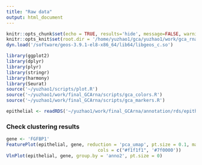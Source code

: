 ```yaml
---
title: "Raw data"
output: html_document
---
```


```r
knitr::opts_chunk$set(echo = TRUE, results='hide', message=FALSE, warning=FALSE, fig.height = 7, fig.width = 7)
knitr::opts_knit$set(root.dir = '/home/yuzhao1/gca/yuzhao1/work/gca_rna/')
dyn.load('/software/geos-3.9.1-el8-x86_64/lib64/libgeos_c.so')

library(ggplot2)
library(dplyr)
library(plyr)
library(stringr)
library(harmony)
library(Seurat)
source('~/yuzhao1/scripts/plot.R')
source('~/yuzhao1/work/final_GCArna/scripts/gca_colors.R')
source('~/yuzhao1/work/final_GCArna/scripts/gca_markers.R')
```

```r
epithelial <- readRDS('~/yuzhao1/work/final_GCArna/annotation/rds/epithelial4.rds')
```




### Check clustering results

```r
gene <- 'FGFBP1'
FeaturePlot(epithelial, gene, reduction = 'pca_umap', pt.size = 0.1, max.cutoff = 'q95', raster = F,
                                  cols = c("#f1f1f1", '#7f0000'))
VlnPlot(epithelial, gene, group.by = 'anno2', pt.size = 0)
```







